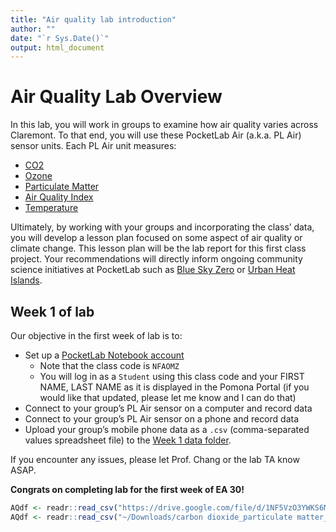 ```yaml
---
title: "Air quality lab introduction"
author: ""
date: "`r Sys.Date()`"
output: html_document
---
```


# Air Quality Lab Overview

In this lab, you will work in groups to examine how air quality varies across Claremont. To that end, you will use these PocketLab Air (a.k.a. PL Air) sensor units. Each PL Air unit measures:

* [CO2](https://support.thepocketlab.com/knowledge/how-does-the-pocketlab-air-co2-sensor-work)
* [Ozone](https://support.thepocketlab.com/knowledge/how-does-the-pocketlab-air-ozone-sensor-work)
* [Particulate Matter](https://support.thepocketlab.com/knowledge/how-does-the-pocketlab-air-particulate-matter-sensor-work)
* [Air Quality Index](https://support.thepocketlab.com/knowledge/measuring-air-quality-index)
* [Temperature](https://support.thepocketlab.com/knowledge/tips-for-measuring-temperature)

Ultimately, by working with your groups and incorporating the class' data, you will develop a lesson plan focused on some aspect of air quality or climate change. This lesson plan will be the lab report for this first class project. Your recommendations will directly inform ongoing community science initiatives at PocketLab such as [Blue Sky Zero](https://archive.thepocketlab.com/educators/article/blue-sky-zero) or [Urban Heat Islands](https://blog.thepocketlab.com/georgia-tech-is-mapping-heat-islands-in-atlanta-with-pocketlabs).

## Week 1 of lab

Our objective in the first week of lab is to:

* Set up a [PocketLab Notebook account](https://app.thepocketlab.com/home)
  + Note that the class code is `NFAOMZ`
  + You will log in as a `Student` using this class code and your FIRST NAME, LAST NAME as it is displayed in the Pomona Portal (if you would like that updated, please let me know and I can do that)
* Connect to your group's PL Air sensor on a computer and record data
* Connect to your group's PL Air sensor on a phone and record data
* Upload your group's mobile phone data as a `.csv` (comma-separated values spreadsheet file) to the [Week 1 data folder](https://drive.google.com/drive/folders/1yuZs0T3uS1ziE0fMSjWEKAntHfvnQHx7?usp=sharing).

If you encounter any issues, please let Prof. Chang or the lab TA know ASAP.

**Congrats on completing lab for the first week of EA 30!**

```r
AQdf <- readr::read_csv("https://drive.google.com/file/d/1NF5VzO3YWKS6MJDll19exdWYRKbtdD_F/view?usp=sharing") # doesn't work - formats data badly or weirdly.
AQdf <- readr::read_csv("~/Downloads/carbon dioxide_particulate matter_air quality index_pressure barometric_internal temperature_humidity_dew point_heat index_pressure altitude_ozone_8_6_2021__4_49_29_PM..csv")
```
